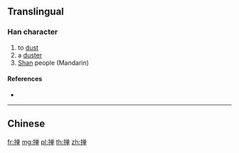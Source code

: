 {{also|撣}}
==Translingual==

===Han character===
{{Han char|rn=64|rad=手|as=08|sn=11|four=|canj=QCWJ|ids=⿰扌单}}

# to [[dust]]
# a [[duster]]
# [[Shan]] people (Mandarin)

====References====
* {{Han ref|kx=0440.181|hdz=31906.050|uh=63B8|ud=25528}}

----

==Chinese==
{{zh-see|撣}}

[[fr:掸]]
[[mg:掸]]
[[pl:掸]]
[[th:掸]]
[[zh:掸]]